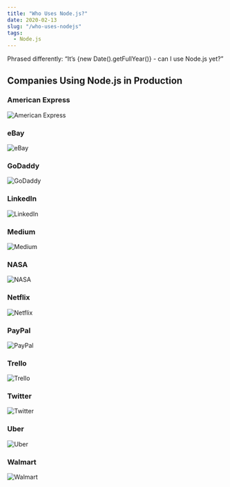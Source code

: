 ```yaml
---
title: "Who Uses Node.js?"
date: 2020-02-13
slug: "/who-uses-nodejs"
tags:
  - Node.js
---
```


Phrased differently: “It’s {new Date().getFullYear()} - can I use Node.js yet?”

## Companies Using Node.js in Production

### American Express

![American Express](./american-express.png)

### eBay

![eBay](./ebay.png)

### GoDaddy

![GoDaddy](./godaddy.jpg)

### LinkedIn

![LinkedIn](./linkedin.png)

### Medium

![Medium](./medium.png)

### NASA

![NASA](./nasa.png)

### Netflix

![Netflix](./netflix.png)

### PayPal

![PayPal](./paypal.png)

### Trello

![Trello](./trello.png)

### Twitter

![Twitter](./twitter.png)

### Uber

![Uber](./uber.png)

### Walmart

![Walmart](./walmart.jpg)
